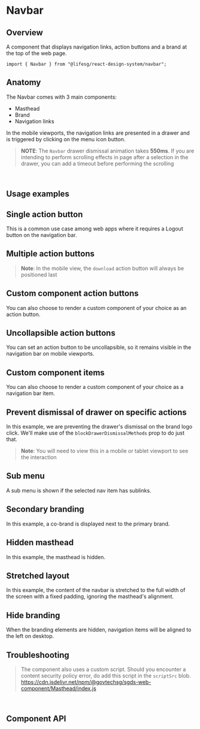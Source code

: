 
<Meta of={NavbarStories} />

# Navbar

## Overview

A component that displays navigation links, action buttons and a brand at the top of the web page.

```tsx
import { Navbar } from "@lifesg/react-design-system/navbar";
```

<Canvas of={NavbarStories.Default} />

## Anatomy

The Navbar comes with 3 main components:

-   Masthead
-   Brand
-   Navigation links

In the mobile viewports, the navigation links are presented in a drawer and is triggered by clicking on the menu icon button.

> **NOTE**: The `Navbar` drawer dismissal animation takes **550ms**. If you are intending to perform scrolling effects in page after a selection in the drawer, you can add a timeout before performing the scrolling

<br />

## Usage examples

## Single action button

This is a common use case among web apps where it requires a Logout button on the navigation bar.

<Canvas of={NavbarStories.SingleActionButton} />

## Multiple action buttons

> **Note**: In the mobile view, the `download` action button will always be positioned last

<Canvas of={NavbarStories.MultipleActionButtons} />

## Custom component action buttons

You can also choose to render a custom component of your choice as an action button.

<Canvas of={NavbarStories.CustomActionButtons} />

## Uncollapsible action buttons

You can set an action button to be uncollapsible, so it remains visible in the navigation bar on mobile viewports.

<Canvas of={NavbarStories.UncollapsibleActionButtons} />

## Custom component items

You can also choose to render a custom component of your choice as a navigation bar item.

<Canvas of={NavbarStories.CustomItems} />

## Prevent dismissal of drawer on specific actions

In this example, we are preventing the drawer's dismissal on the brand logo click. We'll make use of
the `blockDrawerDismissalMethods` prop to do just that.

> **Note**: You will need to view this in a mobile or tablet viewport to see the interaction

<Canvas of={NavbarStories.PreventDrawerDismissal} />

## Sub menu

A sub menu is shown if the selected nav item has sublinks.

<Canvas of={NavbarStories.SubMenu} />

## Secondary branding

In this example, a co-brand is displayed next to the primary brand.

<Canvas of={NavbarStories.SecondaryBranding} />

## Hidden masthead

In this example, the masthead is hidden.

<Canvas of={NavbarStories.HiddenMasthead} />

## Stretched layout

In this example, the content of the navbar is stretched to the full width of
the screen with a fixed padding, ignoring the masthead's alignment.

<Canvas of={NavbarStories.StretchedLayout} />

## Hide branding

When the branding elements are hidden, navigation items will be aligned to the left on desktop.

<Canvas of={NavbarStories.HiddenBranding} />

## Troubleshooting

> The component also uses a custom script. Should you encounter a content security
> policy error, do add this script in the `scriptSrc` blob.
> https://cdn.jsdelivr.net/npm/@govtechsg/sgds-web-component/Masthead/index.js

<br />

## Component API

<PropsTable />
